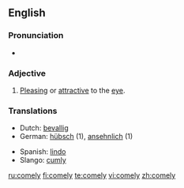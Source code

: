 ==English==

===Pronunciation===
*{{audio|en-us-comely.ogg|Audio (US)}}


===Adjective===
{{en-adj|comeli|er}}

# {{context|of a person}} [[Pleasing]] or [[attractive]] to the [[eye]].

===Translations===
{{rfc-level|Translations at L3+ (AutoFormat would have corrected level of Translations)}}
{{top}}
*Dutch: [[bevallig]]
*German: [[hübsch]] (1), [[ansehnlich]] (1)
{{mid}}
*Spanish: [[lindo]]
*Slango: [[cum|cumly]]
{{bottom}}

[[ru:comely]]
[[fi:comely]]
[[te:comely]]
[[vi:comely]]
[[zh:comely]]